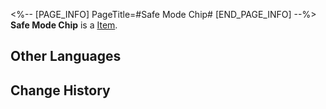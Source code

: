 <%-- [PAGE_INFO]
PageTitle=#Safe Mode Chip#
[END_PAGE_INFO] --%>
{{Item Infobox
|title       = Safe Mode Chip
|id          = 250211
|image       = Item Safe Mode Chip.png
|type        = 
|invCategory = 
|rarity      = 3
|effect      = Greatly reduces ATK and greatly increases Max HP.
|description = A game item in Aetherium Wars. Aether Spirits will gain a special enhanced ability after equipping it.
}}
'''Safe Mode Chip''' is a [[Item]].

==Other Languages==
{{Other Languages
|en   = Safe Mode Chip
|zhs  = 安全模式芯片
|zht  = 安全模式晶片
|ja   = チップ「安全モード」
|ko   = 안전 모드 칩
|es   = Chip de modo seguro
|fr   = Puce de mode sans échec
|ru   = Чип безопасного режима
|th   = ชิปโหมดปลอดภัย
|vi   = Chip Chế Độ An Toàn
|de   = Chip: Sicherheitsmodus
|id   = Safe Mode Chip
|pt   = Chip de Modo Seguro
}}

==Change History==
{{Change History|2.0}}